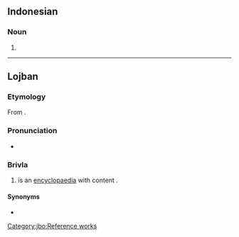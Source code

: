 {{also|ènsiklopèdia}}
==Indonesian==

===Noun===
{{id-noun}}

# {{l|en|encyclopedia}}

----

==Lojban==

===Etymology===
From {{bor|jbo|en|encyclopaedia}}.

===Pronunciation===
* {{IPA|/ˈensiklopedia/|lang=jbo}}

===Brivla===
{{jbo-fuhivla}}

# {{sumti|1}} is an [[encyclopaedia]] with content {{sumti|2}}.

====Synonyms====
* {{l|jbo|vricyjuncku}}

[[Category:jbo:Reference works]]